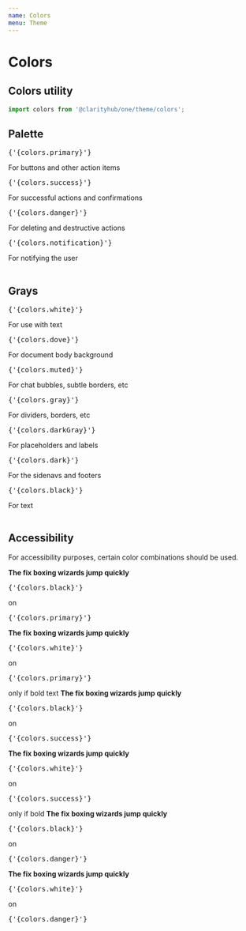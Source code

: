 ```yaml
---
name: Colors
menu: Theme
---
```



# Colors

## Colors utility

```js
import colors from '@clarityhub/one/theme/colors';
```

## Palette

<Table>
    <Body>
        <Row>
            <Col>
                <Swatch color={colors.primary} />
            </Col>
            <Col>
                <pre>{'{colors.primary}'}</pre>
            </Col>
            <Col>
                For buttons and other action items
            </Col>
        </Row>
        <Row>
            <Col>
                <Swatch color={colors.success} />
            </Col>
            <Col>
                <pre>{'{colors.success}'}</pre>
            </Col>
            <Col>
                For successful actions and confirmations
            </Col>
        </Row>
        <Row>
            <Col>
                <Swatch color={colors.danger} />
            </Col>
            <Col>
                <pre>{'{colors.danger}'}</pre>
            </Col>
            <Col>
                For deleting and destructive actions
            </Col>
        </Row>
        <Row>
            <Col>
                <Swatch color={colors.notification} />
            </Col>
            <Col>
                <pre>{'{colors.notification}'}</pre>
            </Col>
            <Col>
                For notifying the user
            </Col>
        </Row>
    </Body>
</Table>

## Grays

<Table>
    <Body>
        <Row>
            <Col>
                <Swatch color={colors.white} />
            </Col>
            <Col>
                <pre>{'{colors.white}'}</pre>
            </Col>
            <Col>
                For use with text
            </Col>
        </Row>
        <Row>
            <Col>
                <Swatch color={colors.dove} />
            </Col>
            <Col>
                <pre>{'{colors.dove}'}</pre>
            </Col>
            <Col>
                For document body background
            </Col>
        </Row>
        <Row>
            <Col>
                <Swatch color={colors.muted} />
            </Col>
            <Col>
                <pre>{'{colors.muted}'}</pre>
            </Col>
            <Col>
                For chat bubbles, subtle borders, etc
            </Col>
        </Row>
        <Row>
            <Col>
                <Swatch color={colors.gray} />
            </Col>
            <Col>
                <pre>{'{colors.gray}'}</pre>
            </Col>
            <Col>
                For dividers, borders, etc
            </Col>
        </Row>
        <Row>
            <Col>
                <Swatch color={colors.darkGray} />
            </Col>
            <Col>
                <pre>{'{colors.darkGray}'}</pre>
            </Col>
            <Col>
                For placeholders and labels
            </Col>
        </Row>
        <Row>
            <Col>
                <Swatch color={colors.dark} />
            </Col>
            <Col>
                <pre>{'{colors.dark}'}</pre>
            </Col>
            <Col>
                For the sidenavs and footers
            </Col>
        </Row>
        <Row>
            <Col>
                <Swatch color={colors.black} />
            </Col>
            <Col>
                <pre>{'{colors.black}'}</pre>
            </Col>
            <Col>
                For text
            </Col>
        </Row>
    </Body>
</Table>

## Accessibility

For accessibility purposes, certain color combinations should be used.


<Table>
    <Body>
        <Row>
            <Col>
                <Swatch color={colors.primary} wide>
                    <b style={{ color: colors.black }}>The fix boxing wizards jump quickly</b>
                </Swatch>
            </Col>
            <Col>
                <span><pre>{'{colors.black}'}</pre> on <pre>{'{colors.primary}'}</pre></span>
            </Col>
        </Row>
        <Row>
            <Col>
                <Swatch color={colors.primary} wide>
                    <b style={{ color: colors.white }}>The fix boxing wizards jump quickly</b>
                </Swatch>
            </Col>
            <Col>
                <span><pre>{'{colors.white}'}</pre> on <pre>{'{colors.primary}'}</pre> only if bold text</span>
            </Col>
        </Row>
        <Row>
            <Col>
                <Swatch color={colors.success} wide>
                    <b style={{ color: colors.black }}>The fix boxing wizards jump quickly</b>
                </Swatch>
            </Col>
            <Col>
                <span><pre>{'{colors.black}'}</pre> on <pre>{'{colors.success}'}</pre></span>
            </Col>
        </Row>
        <Row>
            <Col>
                <Swatch color={colors.success} wide>
                    <b style={{ color: colors.white }}>The fix boxing wizards jump quickly</b>
                </Swatch>
            </Col>
            <Col>
                <span><pre>{'{colors.white}'}</pre> on <pre>{'{colors.success}'}</pre> only if bold</span>
            </Col>
        </Row>
        <Row>
            <Col>
                <Swatch color={colors.danger} wide>
                    <b style={{ color: colors.black }}>The fix boxing wizards jump quickly</b>
                </Swatch>
            </Col>
            <Col>
                <span><pre>{'{colors.black}'}</pre> on <pre>{'{colors.danger}'}</pre></span>
            </Col>
        </Row>
        <Row>
            <Col>
                <Swatch color={colors.danger} wide>
                    <b style={{ color: colors.white }}>The fix boxing wizards jump quickly</b>
                </Swatch>
            </Col>
            <Col>
                <span><pre>{'{colors.white}'}</pre> on <pre>{'{colors.danger}'}</pre></span>
            </Col>
        </Row>
    </Body>
</Table>